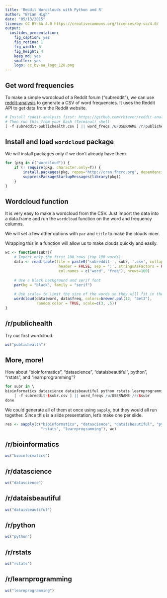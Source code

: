 ```yaml
---
title: 'Reddit Wordclouds with Python and R'
author: "Brian High"
date: "05/13/2015"
license: CC BY-SA 4.0 https://creativecommons.org/licenses/by-sa/4.0/
output:
  ioslides_presentation:
    fig_caption: yes
    fig_retina: 1
    fig_width: 6
    fig_height: 4
    keep_md: yes
    smaller: yes
    logo: cc_by-sa_logo_128.png
---
```


## Get word frequencies

To make a simple wordcloud of a Reddit forum ("subreddit"), we can use 
[reddit-analysis](https://github.com/rhiever/reddit-analysis) to generate a CSV 
of word frequencies. It uses the Reddit API to get data from the Reddit website.

```r
# Install reddit-analysis first: https://github.com/rhiever/reddit-analysis
# Then run this from your Bash (Terminal) shell
[ -f subreddit-publichealth.csv ] || word_freqs /u/USERNAME /r/publichealth
```

## Install and load `wordcloud` package

We will install packages only if we don't already have them.

```r
for (pkg in c("wordcloud")) {
    if (! require(pkg, character.only=T)) { 
        install.packages(pkg, repos="http://cran.fhcrc.org", dependencies=TRUE)
        suppressPackageStartupMessages(library(pkg))
    }
}
```

## Wordcloud function

It is very easy to make a wordcloud from the CSV. Just import the data into a 
data.frame and run the `wordcloud` function on the word and frequency columns.

We will set a few other options with `par` and `title` to make the clouds nicer.

Wrapping this in a function will allow us to make clouds quickly and easily.

```r
wc <- function(subr){
    # Import only the first 100 rows (top 100 words)
    data <- read.table(file = paste0('subreddit-', subr, '.csv', collapse=''), 
                        header = FALSE, sep = ':', stringsAsFactors = FALSE, 
                        col.names = c("word", "freq"), nrows=100)
    
    # Use a black background and serif font
    par(bg = "black", family = "serif")
    
    # Use scale= to limit the size of the words so they will fit in the cloud
    wordcloud(data$word, data$freq, colors=brewer.pal(12, "Set3"), 
              random.color = TRUE, scale=c(3, .5))
}
```

## /r/publichealth

Try our first wordcloud.

```r
wc("publichealth")
```

## More, more!

How about "bioinformatics", "datascience", "dataisbeautiful", python", "rstats", 
and "learnprogramming"?

```r
for subr in \
bioinformatics datascience dataisbeautiful python rstats learnprogramming; do \
    [ -f subreddit-$subr.csv ] || word_freqs /u/USERNAME /r/$subr
done
```

We could generate all of them at once using `sapply`, but they would all run
together. Since this is a slide presentation, let's make one per slide.

```r
res <- sapply(c("bioinformatics", "datascience", "dataisbeautiful", "python", 
                "rstats", "learnprogramming"), wc)
```

## /r/bioinformatics

```r
wc("bioinformatics")
```

## /r/datascience

```r
wc("datascience")
```

## /r/dataisbeautiful

```r
wc("dataisbeautiful")
```

## /r/python

```r
wc("python")
```

## /r/rstats

```r
wc("rstats")
```

## /r/learnprogramming

```r
wc("learnprogramming")
```